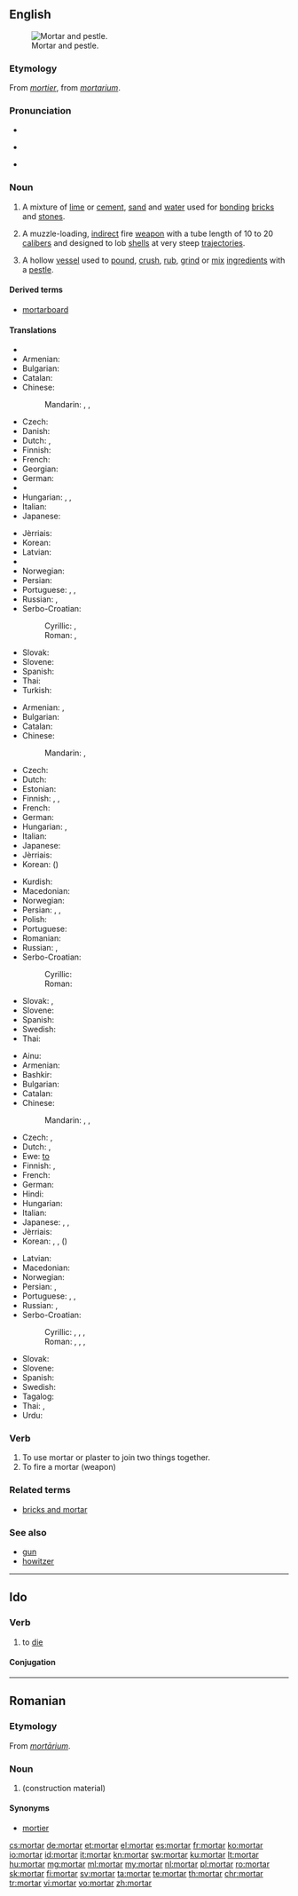 ==English==
{{slim-wikipedia|dab=mortar}}
[[Image:Mozdzierz kuchenny.jpg|thumb|right|Mortar and pestle.]]

===Etymology===
From {{etyl|fro|en}} ''[[mortier]]'', from {{etyl|la|en}} ''[[mortarium]]''.

===Pronunciation===
* {{rhymes|ɔː(r)tə(r)}}
* {{a|UK}} {{IPA|/ˈmɔːtɘ(ɹ)/}}
* {{audio|En-us-mortar.ogg|Audio (US)|lang=en}}

===Noun===
{{en-noun|~}}

# {{context|uncountable|lang=en}} A mixture of [[lime]] or [[cement]], [[sand]] and [[water]] used for [[bonding]] [[brick]]s and [[stone]]s.
# {{context|countable|military|lang=en}} A muzzle-loading, [[indirect]] fire [[weapon]] with a tube length of 10 to 20 [[caliber]]s and designed to lob [[shell]]s at very steep [[trajectories]].
# {{context|countable|lang=en}} A hollow [[vessel]] used to [[pound]], [[crush]], [[rub]], [[grind]] or [[mix]] [[ingredient]]s with a [[pestle]].

====Derived terms====
* [[mortarboard]]

====Translations====
{{trans-top|mixture of lime or cement, sand and water}}
* {{trreq|ar}}
* Armenian: {{t|hy|կրաշաղախ|sc=Armn}}
* Bulgarian: {{t|bg|хоросан|m|tr=horosán|sc=Cyrl}}
* Catalan: {{t+|ca|morter|m}}
* Chinese:
*: Mandarin: {{t+|cmn|灰泥|tr=huīní|sc=Hani}}, {{t|cmn|砂漿|sc=Hani}}, {{t+|cmn|砂浆|tr=shājiāng|sc=Hani}}
* Czech: {{t|cs|malta|f}}
* Danish: {{t|da|mørtel}}
* Dutch: {{t|nl|specie|f}}, {{t|nl|mortel|m}}
* Finnish: {{t+|fi|laasti}}
* French: {{t+|fr|mortier|m}}
* Georgian: {{t|ka|კირდუღაბი|tr=kirduḡabi|sc=Geor}}
* German: {{t+|de|Mörtel|m}}
* {{trreq|he}}
* Hungarian: {{t+|hu|habarcs}}, {{t+|hu|malter}}, {{t+|hu|vakolat}}
* Italian: {{t+|it|malta|f}}
* Japanese: {{t+|ja|モルタル|tr=morutaru|sc=Jpan}}
{{trans-mid}}
* Jèrriais: {{t|roa-jer|mortchi|m}}
* Korean: {{t|ko|모르타르|tr=moreutareu|sc=Kore}}
* Latvian: {{t|lv|java|f}}
* {{trreq|lt}}
* Norwegian: {{t|no|mørtel|m}}
* Persian: {{t+|fa|ساروج|tr=sârûj|sc=fa-Arab}}
* Portuguese: {{t|pt|argamassa|f}}, {{t+|pt|massa|f}}, {{t|pt|reboco|m}}
* Russian: {{qualifier|строительный}}, {{qualifier|цементный}} {{t+|ru|раствор|m|tr=rastvór|sc=Cyrl}}
* Serbo-Croatian:
*: Cyrillic: {{t|sh|малтер|f|sc=Cyrl}}, {{t|sh|морт|m|sc=Cyrl}}
*: Roman: {{t|sh|malter|m}}, {{t|sh|mort|m}}
* Slovak: {{t|sk|malta|f}}
* Slovene: {{t+|sl|malta|f}}
* Spanish: {{t+|es|mortero|m}}
* Thai: {{t+|th|ปูน|tr=bpoon|sc=Thai}}
* Turkish: {{t+|tr|harç}}
{{trans-bottom}}

{{trans-top|short large-bore cannon}}
* Armenian: {{t|hy|հրասանդ|sc=Armn}}, {{t|hy|ականանետ|sc=Armn}}
* Bulgarian: {{t|bg|минохвъргачка|f|tr=minohvǎrgáčka|sc=Cyrl}}
* Catalan: {{t+|ca|morter|m}}
* Chinese:
*: Mandarin: {{t|cmn|迫擊砲|sc=Hani}}, {{t+|cmn|迫击炮|tr=pǎijīpào|sc=Hani}}
* Czech: {{t|cs|minomet|m}}
* Dutch: {{t+|nl|mortier|m|n}}
* Estonian: {{t|et|miinipilduja}}
* Finnish: {{t+|fi|kranaatinheitin}}, {{t|fi|heitin}}, {{t+|fi|mörssäri}}
* French: {{t+|fr|mortier|m}}
* German: {{t+|de|Mörser|m}}
* Hungarian: {{t|hu|mozsárágyú}}, {{t+|hu|mozsár}}
* Italian: {{t+|it|mortaio|m}}
* Japanese: {{t|ja|迫撃砲|tr=はくげきほう, hakugekihō|sc=Jpan}}
* Jèrriais: {{t|roa-jer|mortchi|m}}
* Korean: {{t+|ko|박격포|tr=bakgyeokpo|sc=Kore}} ({{t|ko|迫撃砲|sc=Kore}})
{{trans-mid}}
* Kurdish: {{t+|ku|hawin|sc=ku-Arab}}
* Macedonian: {{t|mk|минофрлач|m|tr=minof'rlač}}
* Norwegian: {{t|no|bombekaster|m}}
* Persian: {{t+|fa|دیگ|tr=dîg|sc=fa-Arab}}, {{t|fa|کماره|tr=kamâre|sc=fa-Arab}}, {{t|fa|منداغان|tr=mandâghân|sc=fa-Arab}}
* Polish: {{t+|pl|moździerz|m}}
* Portuguese: {{t+|pt|morteiro}}
* Romanian: {{t+|ro|mortier|n}}
* Russian: {{t+|ru|мортира|f|tr=mortíra}}, {{t+|ru|миномёт|m|tr=minomjót}}
* Serbo-Croatian:
*: Cyrillic: {{t|sh|мужар|m|sc=Cyrl}}
*: Roman: {{t|sh|mužar|m}}
* Slovak: {{t|sk|mažiar|m}}, {{t|sk|mínomet|m}}
* Slovene: {{t+|sl|možnar|m}}
* Spanish: {{t+|es|mortero|m}}
* Swedish: {{t|sv|granatkastare|c}}
* Thai: {{t|th|ปืนครก|tr=bpeun krók|sc=Thai}}
{{trans-bottom}}

{{trans-top|vessel used to grind ingredients}}
* Ainu: {{t|ain|ニース|tr=niisu}}
* Armenian: {{t|hy|սանդ|sc=Armn}}
* Bashkir: {{t|ba|киле|tr=kile|sc=Cyrl}}
* Bulgarian: {{t|bg|хаван|m|tr=haván|sc=Cyrl}}
* Catalan: {{t+|ca|morter|m}}
* Chinese:
*: Mandarin: {{t+|cmn|研缽|sc=Hani}}, {{t|cmn|研钵|tr=yánbō|sc=Hani}}, {{t+|cmn|臼|tr=jiù|sc=Hani}}
* Czech: {{t|cs|hmoždíř|m}}, {{t|cs|moždíř|m}}
* Dutch: {{t+|nl|vijzel|m}}, {{t+|nl|mortier|m|n}}
* Ewe: [[to#Ewe|to]]
* Finnish: {{t+|fi|huhmar}}, {{t+|fi|mortteli}}
* French: {{t+|fr|mortier|m}}
* German: {{t+|de|Mörser|m}}
* Hindi: {{t|hi|ओखली|f|tr=okhlī}}
* Hungarian: {{t+|hu|mozsár}}
* Italian: {{t+|it|mortaio|m}}
* Japanese: {{t|ja|すり鉢|tr=すりばち, suribachi|sc=Jpan}}, {{t|ja|擂り鉢|tr=すりばち, suribachi|sc=Jpan}}, {{t+|ja|臼|tr=うす, usu|sc=Jpan}}
* Jèrriais: {{t|roa-jer|mortchi|m}}
* Korean: {{t|ko|방아확|tr=bang-ahwak|sc=Kore}}, {{t|ko|절구|tr=jeolgu|sc=Kore}}, {{qualifier|small-sized}} {{t+|ko|유발|tr=yubal|sc=Kore}} ({{t|ko|乳鉢|sc=Kore}})
{{trans-mid}}
* Latvian: {{t|lv|piesta|f}}
* Macedonian: {{t|mk|аван|m|tr=ávan}}
* Norwegian: {{t|no|morter|m}}
* Persian: {{t|fa|دارو کوب|tr=dârû-kob|sc=fa-Arab}}, {{t|fa|سیر کوب|tr=sîr-kob|sc=fa-Arab}}
* Portuguese: {{t+|pt|almofariz|m}}, {{t+|pt|morteiro|m}}, {{t|pt|gral|m}}
* Russian: {{t+|ru|ступа|f|tr=stúpa}}, {{t+|ru|ступка|f|tr=stúpka}}
* Serbo-Croatian:
*: Cyrillic: {{t|sh|ступа|m|sc=Cyrl}}, {{t|sh|аван|m|sc=Cyrl}}, {{t|sh|мужар|m|sc=Cyrl}}, {{t|sh|тарионик|m|sc=Cyrl}}
*: Roman: {{t|sh|stupa|f}}, {{t|sh|avan|m}}, {{t|sh|mužar|m}}, {{t|sh|tarionik|m}}
* Slovak: {{t|sk|mažiar|m}}
* Slovene: {{t+|sl|možnar|m}}
* Spanish: {{t+|es|mortero|m}}
* Swedish: {{t+|sv|mortel|c}}
* Tagalog: {{t|tl|lusong}}
* Thai: {{t|th|ครกบดยา|tr=krók bòt yaa|sc=Thai}}, {{t+|th|โกร่ง|tr=gròhng|sc=Thai}}
* Urdu: {{t|ur|اوکھلی|f|tr=okhlī|sc=ur-Arab}}
{{trans-bottom}}

===Verb===
{{en-verb}}

# To use mortar or plaster to join two things together.
# To fire a mortar (weapon)

===Related terms===
* [[bricks and mortar]]

===See also===
* [[gun]]
* [[howitzer]]

----

==Ido==

===Verb===
{{io-verb|mort}}

# to [[die]]

====Conjugation====
{{io-conj|intr=yes|mort}}

----

==Romanian==

===Etymology===
From {{etyl|la|ro}} ''[[mortarium|mortārium]]''.

===Noun===
{{ro-noun|n}}

# {{l|en|mortar}} (construction material)

====Synonyms====
* [[mortier]]

[[cs:mortar]]
[[de:mortar]]
[[et:mortar]]
[[el:mortar]]
[[es:mortar]]
[[fr:mortar]]
[[ko:mortar]]
[[io:mortar]]
[[id:mortar]]
[[it:mortar]]
[[kn:mortar]]
[[sw:mortar]]
[[ku:mortar]]
[[lt:mortar]]
[[hu:mortar]]
[[mg:mortar]]
[[ml:mortar]]
[[my:mortar]]
[[nl:mortar]]
[[pl:mortar]]
[[ro:mortar]]
[[sk:mortar]]
[[fi:mortar]]
[[sv:mortar]]
[[ta:mortar]]
[[te:mortar]]
[[th:mortar]]
[[chr:mortar]]
[[tr:mortar]]
[[vi:mortar]]
[[vo:mortar]]
[[zh:mortar]]